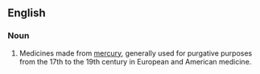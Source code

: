 ==English==

===Noun===
{{en-noun|-}}

# {{lb|en|medical}} Medicines made from [[mercury]], generally used for purgative purposes from the 17th to the 19th century in European and American medicine.